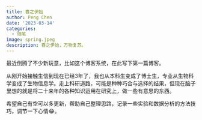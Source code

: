 ```yaml
---
title: 春之伊始
author: Peng Chen
date: '2023-03-14'
categories:
  - 随笔
image: spring.jpeg
description: 春之伊始，万物复苏。
---
```

最近倒腾了不少新玩意，比如这个博客系统，在此写下第一篇博客。

从刚开始接触生信到现在已经3年了，我也从本科生变成了博士生，专业从生物科学变成了生物信息学。走上科研道路，可能是种种巧合与选择的结果，但现在脑子里想的就是将二十来年的各种知识运用在研究上，做一些有意思的东西。

希望自己有空可以多更新，帮助自己整理思路，记录一些实验和数据分析的方法技巧，调节一下心情😂。